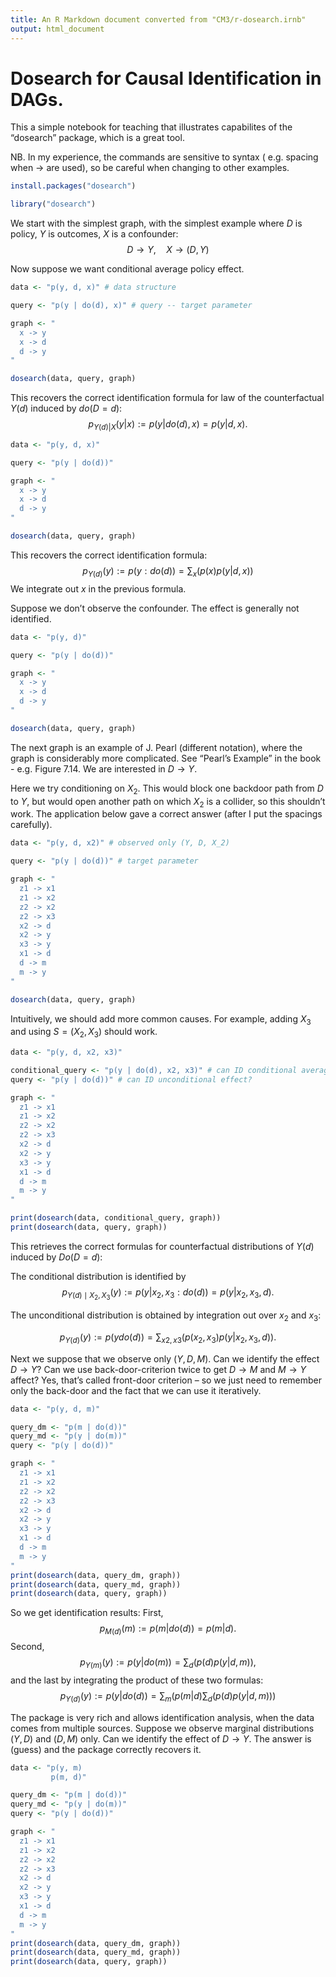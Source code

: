 ```yaml
---
title: An R Markdown document converted from "CM3/r-dosearch.irnb"
output: html_document
---
```


# Dosearch for Causal Identification in DAGs.


This a simple notebook for teaching that illustrates capabilites of the "dosearch" package, which is a great tool.

NB. In my experience, the commands are sensitive to syntax ( e.g. spacing when -> are used), so be careful when changing to other examples.

```r
install.packages("dosearch")
```

```r
library("dosearch")
```

We start with the simplest graph, with the simplest example
where $D$ is policy, $Y$ is outcomes, $X$ is a confounder:
$$
D\to Y, \quad X \to (D,Y)
$$

Now suppose we want conditional average policy effect.

```r
data <- "p(y, d, x)" # data structure

query <- "p(y | do(d), x)" # query -- target parameter

graph <- "
  x -> y
  x -> d
  d -> y
"

dosearch(data, query, graph)
```

This recovers the correct identification formula for law of the counterfactual $Y(d)$ induced by $do(D=d)$:
$$
p_{Y(d)|X}(y|x) := p(y|do(d),x) = p(y|d,x).
$$

```r
data <- "p(y, d, x)"

query <- "p(y | do(d))"

graph <- "
  x -> y
  x -> d
  d -> y
"

dosearch(data, query, graph)
```

This recovers the correct identification formula:
$$
p_{Y(d)}(y) := p(y: do(d)) = \sum_{x}\left(p(x)p(y|d,x)\right)
$$
We integrate out $x$ in the previous formula.

Suppose we don't observe the confounder. The effect is generally not identified.

```r
data <- "p(y, d)"

query <- "p(y | do(d))"

graph <- "
  x -> y
  x -> d
  d -> y
"

dosearch(data, query, graph)
```

The next graph is an example of J. Pearl (different notation), where the graph is considerably more complicated. See "Pearl's Example" in the book - e.g. Figure 7.14. We are interested in $D \to Y$.

Here we try conditioning on $X_2$. This would block one backdoor path from $D$ to $Y$, but would open another path on which $X_2$ is a collider, so this shouldn't work. The application below gave a correct answer (after I put the spacings carefully).

```r
data <- "p(y, d, x2)" # observed only (Y, D, X_2)

query <- "p(y | do(d))" # target parameter

graph <- "
  z1 -> x1
  z1 -> x2
  z2 -> x2
  z2 -> x3
  x2 -> d
  x2 -> y
  x3 -> y
  x1 -> d
  d -> m
  m -> y
"

dosearch(data, query, graph)
```

Intuitively, we should add more common causes. For example, adding $X_3$ and using $S = (X_2, X_3)$ should work.

```r
data <- "p(y, d, x2, x3)"

conditional_query <- "p(y | do(d), x2, x3)" # can ID conditional average effect?
query <- "p(y | do(d))" # can ID unconditional effect?

graph <- "
  z1 -> x1
  z1 -> x2
  z2 -> x2
  z2 -> x3
  x2 -> d
  x2 -> y
  x3 -> y
  x1 -> d
  d -> m
  m -> y
"

print(dosearch(data, conditional_query, graph))
print(dosearch(data, query, graph))
```

This retrieves the correct formulas for counterfactual distributions of $Y(d)$ induced by $Do(D=d)$:

The conditional distribution is identified by
$$
p_{Y(d) \mid X_2, X_3}(y) := p(y |x_2, x_3: do(d)) = p(y|x_2,x_3,d).
$$

The unconditional distribution is obtained by integration out over $x_2$ and $x_3$:

$$
p_{Y(d) }(y) :=  p(y do(d)) = \sum_{x2,x3}\left(p(x_2,x_3)p(y|x_2,x_3,d)\right).
$$



Next we suppose that we observe only $(Y,D, M)$. Can we identify the effect $D \to Y$?  Can we use back-door-criterion twice to get $D \to M$ and $M \to Y$ affect? Yes, that's called front-door criterion -- so we just need to remember only the back-door and the fact that we can use it iteratively.

```r
data <- "p(y, d, m)"

query_dm <- "p(m | do(d))"
query_md <- "p(y | do(m))"
query <- "p(y | do(d))"

graph <- "
  z1 -> x1
  z1 -> x2
  z2 -> x2
  z2 -> x3
  x2 -> d
  x2 -> y
  x3 -> y
  x1 -> d
  d -> m
  m -> y
"
print(dosearch(data, query_dm, graph))
print(dosearch(data, query_md, graph))
print(dosearch(data, query, graph))
```

So we get identification results:
First,
$$
p_{M(d)}(m)  := p(m|do(d)) = p(m|d).
$$
Second,
$$
p_{Y(m)}(y) := p(y|do(m)) = \sum_{d}\left(p(d)p(y|d,m)\right),
$$
and the last by integrating the product of these two formulas:
$$
p_{Y(d)}(y) := p(y|do(d)) = \sum_{m}\left(p(m|d)\sum_{d}\left(p(d)p(y|d,m)\right)\right)
$$

The package is very rich and allows identification analysis, when the data comes from multiple sources. Suppose we observe marginal distributions $(Y,D)$  and $(D,M)$ only. Can we identify the effect of $D \to Y$. The answer is (guess) and the package correctly recovers it.

```r
data <- "p(y, m)
         p(m, d)"

query_dm <- "p(m | do(d))"
query_md <- "p(y | do(m))"
query <- "p(y | do(d))"

graph <- "
  z1 -> x1
  z1 -> x2
  z2 -> x2
  z2 -> x3
  x2 -> d
  x2 -> y
  x3 -> y
  x1 -> d
  d -> m
  m -> y
"
print(dosearch(data, query_dm, graph))
print(dosearch(data, query_md, graph))
print(dosearch(data, query, graph))
```

